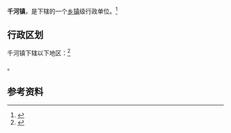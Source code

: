 {{中国乡级行政区|61/03/04/102/000}}

'''千河镇'''，是{{PRC admin/fullname|61/03/04/102/000|3}}下辖的一个[[乡镇|乡镇]]级行政单位。<ref>{{PRC admin/ref sgc|{{PRC admin/parent|61/03/04/102/000}}}}</ref>

== 行政区划 ==

千河镇下辖以下地区：<ref>{{PRC admin/ref sgc|61/03/04/102/000}}</ref>

{{PRC admin/children|61/03/04/102/000}}。

== 参考资料 ==

{{reflist}}

{{行政区划小作品}}
{{PRC admin/navcat|61/03/04/102/000}}